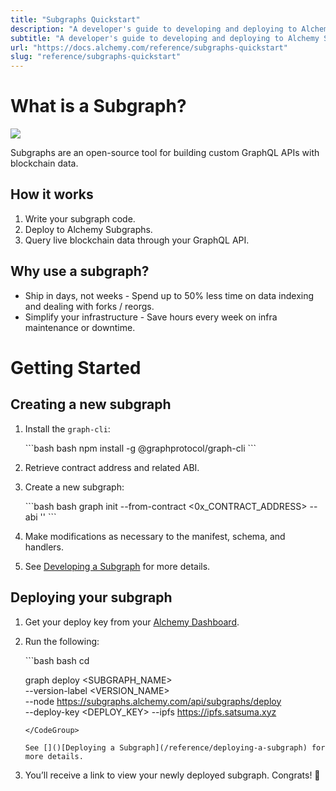 ```yaml
---
title: "Subgraphs Quickstart"
description: "A developer's guide to developing and deploying to Alchemy Subgraphs."
subtitle: "A developer's guide to developing and deploying to Alchemy Subgraphs."
url: "https://docs.alchemy.com/reference/subgraphs-quickstart"
slug: "reference/subgraphs-quickstart"
---
```


# What is a Subgraph?

![](d3dae1b-65121be30b81ddcea1043a1f_alchemy-subgraphs-by-satsuma.jpg)

Subgraphs are an open-source tool for building custom GraphQL APIs with blockchain data.

## How it works

1. Write your subgraph code.
2. Deploy to Alchemy Subgraphs.
3. Query live blockchain data through your GraphQL API.

## Why use a subgraph?

* Ship in days, not weeks - Spend up to 50% less time on data indexing and dealing with forks / reorgs.
* Simplify your infrastructure - Save hours every week on infra maintenance or downtime.

# Getting Started

## Creating a new subgraph

1. Install the `graph-cli`:

   <CodeGroup>
     ```bash bash
     npm install -g @graphprotocol/graph-cli
     ```
   </CodeGroup>

2. Retrieve contract address and related ABI.

3. Create a new subgraph:

   <CodeGroup>
     ```bash bash
     graph init --from-contract <0x_CONTRACT_ADDRESS> --abi '<PATH_TO_ABI>'
     ```
   </CodeGroup>

4. Make modifications as necessary to the manifest, schema, and handlers.

5. See [Developing a Subgraph](/reference/developing-a-subgraph) for more details.

## Deploying your subgraph

1. Get your deploy key from your [Alchemy Dashboard](https://dashboard.alchemy.com/).

2. Run the following:

   <CodeGroup>
     ```bash bash
     cd <SUBGRAPH_DIRECTORY>

     graph deploy <SUBGRAPH_NAME> \
       --version-label <VERSION_NAME> \
       --node https://subgraphs.alchemy.com/api/subgraphs/deploy \
       --deploy-key <DEPLOY_KEY>
       --ipfs https://ipfs.satsuma.xyz
     ```
   </CodeGroup>

   See []()[Deploying a Subgraph](/reference/deploying-a-subgraph) for more details.

3. You’ll receive a link to view your newly deployed subgraph. Congrats! 🎉
